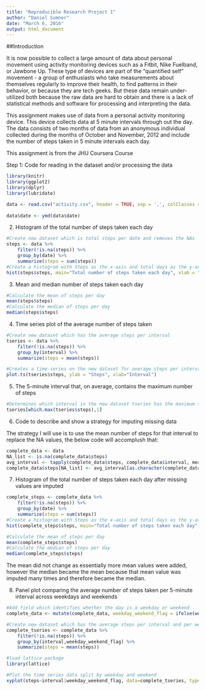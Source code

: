 ```yaml
---
title: "Reproducible Research Project 1"
author: "Daniel Sumner"
date: "March 6, 2016"
output: html_document
---
```


##Introduction

It is now possible to collect a large amount of data about personal movement using activity monitoring devices such as a Fitbit, Nike Fuelband, or Jawbone Up. These type of devices are part of the "quantified self" movement - a group of enthusiasts who take measurements about themselves regularly to improve their health, to find patterns in their behavior, or because they are tech geeks. But these data remain under-utilized both because the raw data are hard to obtain and there is a lack of statistical methods and software for processing and interpreting the data.

This assignment makes use of data from a personal activity monitoring device. This device collects data at 5 minute intervals through out the day. The data consists of two months of data from an anonymous individual collected during the months of October and November, 2012 and include the number of steps taken in 5 minute intervals each day.

This assignment is from the JHU Coursera Course

Step 1: Code for reading in the dataset and/or processing the data

```r
library(knitr)
library(ggplot2)
library(dplyr)
library(lubridate)

data <- read.csv("activity.csv", header = TRUE, sep = ',', colClasses = c("numeric", "character",
                                                                          "integer"))
data$date <- ymd(data$date)
```

2. Histogram of the total number of steps taken each day

```r
#Create new dataset which is total steps per date and removes the NAs
steps <- data %>%
    filter(!is.na(steps)) %>%
    group_by(date) %>%
    summarize(steps = sum(steps))
#Create a histogram with Steps as the x-axis and total days as the y-axis
hist(steps$steps, main="Total number of steps taken each day", xlab = "Steps", ylab = "Total Days", col="blue")
```

3. Mean and median number of steps taken each day

```r
#Calculate the mean of steps per day
mean(steps$steps)
#Calculate the median of steps per day
median(steps$steps)
```

4. Time series plot of the average number of steps taken

```r
#Create new dataset which has the average steps per interval
tseries <- data %>%
    filter(!is.na(steps)) %>%
    group_by(interval) %>%
    summarize(steps = mean(steps))

#Creates a time-series on the new dataset for average steps per interval
plot.ts(tseries$steps, ylab = "Steps", xlab="Interval")
```

5. The 5-minute interval that, on average, contains the maximum number of steps

```r
#Determines which interval in the new dataset tseries has the maximum steps i.e. the maximum average
tseries[which.max(tseries$steps),1]
```

6. Code to describe and show a strategy for imputing missing data

The strategy I will use is to use the mean number of steps for that interval to replace the NA values, the below code will accomplush that:

```r

complete_data <- data
NA_list <- is.na(complete_data$steps)
avg_interval <- tapply(complete_data$steps, complete_data$interval, mean, na.rm=TRUE, simplify=TRUE)
complete_data$steps[NA_list] <- avg_interval[as.character(complete_data$interval[NA_list])]
```

7. Histogram of the total number of steps taken each day after missing values are imputed

```r
complete_steps <- complete_data %>%
    filter(!is.na(steps)) %>%
    group_by(date) %>%
    summarize(steps = sum(steps))
#Create a histogram with Steps as the x-axis and total days as the y-axis
hist(complete_steps$steps, main="Total number of steps taken each day", xlab = "Steps", ylab = "Total Days", col="blue")

#Calculate the mean of steps per day
mean(complete_steps$steps)
#Calculate the median of steps per day
median(complete_steps$steps)
```

The mean did not change as essentially more mean values were added, however the median became the mean because that mean value was imputed many times and therefore became the median.

8. Panel plot comparing the average number of steps taken per 5-minute interval across weekdays and weekends

```r
#Add field which identifies whether the day is a weekday or weekend
complete_data <- mutate(complete_data, weekday_weekend_flag = ifelse(weekdays(complete_data$date) == "Saturday" | weekdays(complete_data$date) == "Sunday", "weekend", "weekday"))

#Create new dataset which has the average steps per interval and per weekday/weekend flag
complete_tseries <- complete_data %>%
    filter(!is.na(steps)) %>%
    group_by(interval,weekday_weekend_flag) %>%
    summarize(steps = mean(steps))

#load lattice package
library(lattice)

#Plot the time series data split by weekday and weekend
xyplot(steps~interval|weekday_weekend_flag, data=complete_tseries, type="l",  layout = c(1,2), main="Average Steps per Interval Based on Type of Day", ylab="Number of Steps", xlab="Interval")
```
